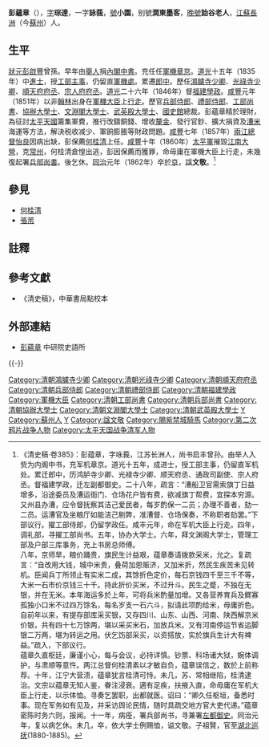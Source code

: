 {{明清人物信息框
| 姓名 = 彭蘊章
| 原名 =
| 圖片名稱= 
| 圖片大小 = 
| 圖片說明 = 
| 最高職務 = 兵部尚書
| 國家 = 大清
| 爵位 =
| 籍貫 = [[江蘇|江蘇]][[長洲縣|長洲縣]]
| 族裔 = 漢族
| 字號 = 字琮達，一字詠莪，號小園，别號澗東墨客，晚號詒谷老人
| 諡號 = 
| 出生日期 = [[乾隆|乾隆]]五十七年（1792年）
| 出生地點 = [[江蘇|江蘇]][[長洲縣|長洲縣]]
| 逝世日期 = [[同治|同治]]元年（1862年）
| 逝世地點 = [[京師|京師]]
| 墓葬 = 
| 配偶 =
| 親屬 = 
| 出身 = 
*道光十五年（1835年）乙未科進士及第
| 經歷 = 
| 著作 =
}}

'''彭蘊章'''（{{bd|1792年||1862年|catIdx=P彭}}），[[表字|字]]'''琮達'''，一字'''詠莪'''，[[號|號]]'''小園'''，别號'''澗東墨客'''，[[晚號|晚號]]'''詒谷老人'''，[[江蘇|江蘇]][[長洲縣|長洲]]（今[[蘇州|蘇州]]）人。

==生平==
[[狀元|狀元]][[彭啟豐|彭啟豐]]曾孫。早年由[[舉人|舉人]]捐[[內閣中書|內閣中書]]。充任任[[軍機章京|軍機章京]]。[[道光|道光]]十五年（1835年）中[[進士|進士]]，授[[工部|工部]][[主事|主事]]，仍留直[[軍機處|軍機處]]。累遷[[郎中|郎中]]。歷任[[鴻臚寺|鴻臚寺]][[少卿|少卿]]、[[光祿寺|光祿寺]][[少卿|少卿]]、[[順天府|順天府]][[府丞|府丞]]、[[宗人府|宗人府]][[府丞|府丞]]。[[道光|道光]]二十六年（1846年）督[[福建|福建]][[學政|學政]]。[[咸豐|咸豐]]元年（1851年）以非[[翰林|翰林]]出身在[[軍機大臣|軍機大臣]]上[[行走|行走]]。歷官[[兵部侍郎|兵部侍郎]]、[[禮部侍郎|禮部侍郎]]、[[工部尚書|工部尚書]]、[[協辦大學士|協辦大學士]]、[[文淵閣大學士|文淵閣大學士]]、[[武英殿大學士|武英殿大學士]]、[[國史館|國史館]]總裁。彭蘊章精於理財，為征討[[太平天國|太平天國]]籌集軍費，推行改鑄銅錢、增收[[釐金|釐金]]、發行官鈔、擴大捐資及[[漕米|漕米]]海運等方法，解決税收减少、軍餉膨脹等財政問題。[[咸豐|咸豐]]七年（1857年）[[兩江總督|兩江總督]][[怡良|怡良]]因病出缺，彭保薦[[何桂清|何桂清]]上任。[[咸豐|咸豐]]十年（1860年）[[太平軍|太平軍]]摧毀[[江南大營|江南大營]]，克[[常州|常州]]，何桂清倉惶出逃，彭因保薦而獲罪，命毋庸在軍機大臣上行走，未幾復起署[[兵部尚書|兵部尚書]]。後乞休。[[同治|同治]]元年（1862年）卒於[[京師|京]]，[[諡|諡]]'''文敬'''。<ref>《清史稿·卷385》：彭蕴章，字咏莪，江苏长洲人，尚书启丰曾孙。由举人入赀为内阁中书，充军机章京。道光十五年，成进士，授工部主事，仍留直军机处。累迁郎中，历鸿胪寺少卿、光禄寺少卿、顺天府丞、通政司副使、宗人府丞。督福建学政，迁左副都御史。二十八年，疏言：“漕船卫官需索旗丁日益增多，沿途委员及漕运衙门、仓场花户皆有费，欲减旗丁帮费，宜探本穷源。又州县办漕，应令督抚察其洁己爱民者，每岁酌保一二员；办理不善者，劾一二员。运漕官及坐粮厅如能洁己剔弊，准漕督、仓场保奏，不称职者劾罢。”下部议行。擢工部侍郎，仍留学政任。咸丰元年，命在军机大臣上行走。四年，调礼部，寻擢工部尚书。五年，协办大学士。六年，拜文渊阁大学士，管理工部及户部三库事务，充上书房总师傅。<br>八年，京师旱，粮价踊贵，旗民生计益艰，蕴章奏请拨款采米，允之。复疏言：“自改用大钱，城中米贵，叠荷加恩赈济，又加米折，然民生疾苦未见转机。臣闻兵丁所领止有实米二成，其馀折色定价，每石京钱四千至三千不等，大米一石市价京钱三十千。持此折价买米，不过升斗。民生之蹙，不独在无银，并在无米。本年海运多於上年，可将兵米酌量加增。又各营养育兵及鳏寡孤独小口米不过四万馀名，每名岁支一石六斗，拟请此项酌给米，毋庸折色。自前年以来，有提存部库采买银，又存四川、山东、山西、河南、陕西解京米价银，共有四十七万馀两，堪以采买米石，加放兵米。又有河南停运节省运脚银二万两，堪为转运之用。伏乞饬部采买，以资搭放，实於旗兵生计大有裨益。”疏入，下部议行。<br>蕴章久直枢廷，廉谨小心，每与会议，必持详慎。钞票、科场诸大狱，婉体调护，与肃顺等意忤。两江总督何桂清素以才敏自负，蕴章误信之，数於上前称荐。十年，江宁大营溃，蕴章犹言桂清可恃。未几，苏、常相继陷，桂清逮治。文宗以蕴章无知人鉴，眷注浸衰。適有足疾，扶掖入直，命毋庸在军机大臣上行走，以示体恤。寻奏乞罢职，出都就医。诏曰：“卿久任枢垣，备悉时事。现在军务如有见及，并采访舆论民情，随时具疏交地方官大吏代递。”蕴章密陈时务六则，报闻。十一年，病痊，署兵部尚书，寻兼署[[左都御史|左都御史]]。同治元年，复以病乞休。未几，卒，依大学士例赐恤，谥文敬。子祖賢，官至[[湖北巡抚|湖北巡抚]](1880-1885)。</ref>

==參見==
*[[何桂清|何桂清]]
*[[張芾|張芾]]

==註釋==
{{reflist}}

==參考文獻==
{{refbegin}}
*《清史稿》，中華書局點校本
{{refend}}

==外部連結==
*[http://archive.ihp.sinica.edu.tw/ttscgi/ttsquery?0:0:mctauac:TM%3D%B4%5E%C4%AD%B3%B9 彭蘊章] {{Wayback|url=http://archive.ihp.sinica.edu.tw/ttscgi/ttsquery?0:0:mctauac:TM%3D%B4%5E%C4%AD%B3%B9 |date=20200415215941 }} 中研院史語所

{{-}}
{{start box}}
{{s-off}}
{{s-before|[[李嘉端|李嘉端]]}}
{{s-title|[[清朝福建學政列表|提督福建學政]]|<small>道光二十六年十二月十四乙丑（1847年1月30日）任</small>}}
{{s-after|[[黃贊湯|黃贊湯]]}}
{{end box}}

{{清朝領班軍機大臣}}
{{道光十五年乙未科殿試金榜}}
{{長洲彭氏}}
{{DEFAULTSORT:Peng彭}}
[[Category:清朝鴻臚寺少卿|Category:清朝鴻臚寺少卿]]
[[Category:清朝光祿寺少卿|Category:清朝光祿寺少卿]]
[[Category:清朝順天府府丞|Category:清朝順天府府丞]]
[[Category:清朝兵部侍郎|Category:清朝兵部侍郎]]
[[Category:清朝禮部侍郎|Category:清朝禮部侍郎]]
[[Category:清朝福建學政|Category:清朝福建學政]]
[[Category:軍機大臣|Category:軍機大臣]]
[[Category:清朝工部尚書|Category:清朝工部尚書]]
[[Category:清朝兵部尚書|Category:清朝兵部尚書]]
[[Category:清朝協辦大學士|Category:清朝協辦大學士]]
[[Category:清朝文淵閣大學士|Category:清朝文淵閣大學士]]
[[Category:清朝武英殿大學士|Category:清朝武英殿大學士]]
[[Category:長洲彭氏|Y]]
[[Category:蘇州人|Category:蘇州人]]
[[Category:彭姓|Y]]
[[Category:諡文敬|Category:諡文敬]]
[[Category:賜紫禁城騎馬|Category:賜紫禁城騎馬]]
[[Category:第二次鸦片战争人物|Category:第二次鸦片战争人物]]
[[Category:太平天国战争清军人物|Category:太平天国战争清军人物]]